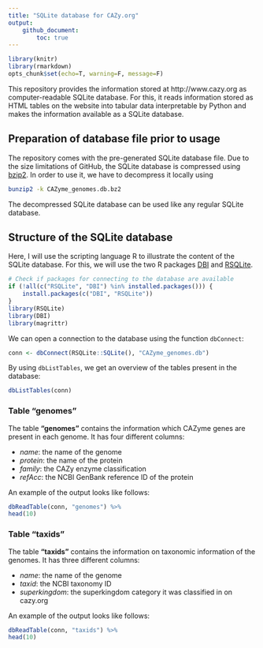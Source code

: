 ```yaml
---
title: "SQLite database for CAZy.org"
output:
    github_document:
        toc: true
---
```


```r
library(knitr)
library(rmarkdown)
opts_chunk$set(echo=T, warning=F, message=F)
```

This repository provides the information stored at http://www.cazy.org as
computer-readable SQLite database. For this, it reads information stored as HTML
tables on the website into tabular data interpretable by Python and makes the
information available as a SQLite database.

## Preparation of database file prior to usage

The repository comes with the pre-generated SQLite database file. Due to the
size limitations of GitHub, the SQLite database is compressed using
[bzip2](https://www.sourceware.org/bzip2/). In order to use it, we have to
decompress it locally using

```bash
bunzip2 -k CAZyme_genomes.db.bz2
```

The decompressed SQLite database can be used like any regular SQLite database. 

## Structure of the SQLite database

Here, I will use the scripting language R to illustrate the content of the
SQLite database. For this, we will use the two R packages
[DBI](https://cran.r-project.org/web/packages/DBI/index.html) and
[RSQLite](https://cran.r-project.org/web/packages/RSQLite/index.html).

```r
# Check if packages for connecting to the database are available
if (!all(c("RSQLite", "DBI") %in% installed.packages())) {
    install.packages(c("DBI", "RSQLite"))
}
library(RSQLite)
library(DBI)
library(magrittr)
```

We can open a connection to the database using the function `dbConnect`:

```r
conn <- dbConnect(RSQLite::SQLite(), "CAZyme_genomes.db")
```

By using `dbListTables`, we get an overview of the tables present in the
database:

```r
dbListTables(conn)
```

### Table "genomes"

The table **"genomes"** contains the information which CAZyme genes are present
in each genome. It has four different columns:

  - *name*: the name of the genome
  - *protein*: the name of the protein
  - *family*: the CAZy enzyme classification
  - *refAcc*: the NCBI GenBank reference ID of the protein

An example of the output looks like follows:

```r
dbReadTable(conn, "genomes") %>%
head(10)
```

### Table "taxids"

The table **"taxids"** contains the information on taxonomic information of the
genomes. It has three different columns:

  - *name*: the name of the genome
  - *taxid*: the NCBI taxonomy ID
  - *superkingdom*: the superkingdom category it was classified in on cazy.org

An example of the output looks like follows:

```r
dbReadTable(conn, "taxids") %>%
head(10)
```
